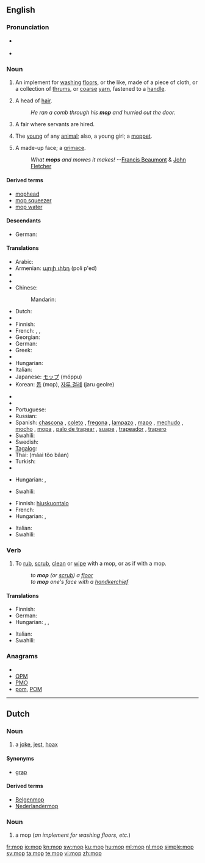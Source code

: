 {{also|Mop}}
==English==

===Pronunciation===
* {{a|RP}} {{IPA|/mɒp/}}
*: {{rhymes|ɒp}}
* {{a|GA}} {{IPA|/mɑp/}}
*: {{rhymes|ɑp}}
*: {{audio|en-us-mop.ogg|Audio (US)}}

===Noun===
{{en-noun}}
{{wikipedia}}

# An implement for [[washing]] [[floors]], or the like, made of a  piece of cloth, or a collection of [[thrums]], or [[coarse]] [[yarn]], fastened to a [[handle]].
# {{jocular}} A head of [[hair]].
#: ''He ran a comb through his '''mop''' and hurried out the door.''
# {{British|dialect}} A fair where servants are hired.
# {{British|dialect}} The [[young]] of any [[animal]]; also, a young girl; a [[moppet]].
# A made-up face; a [[grimace]].
#: ''What '''mops''' and mowes it makes!'' --[[w:Francis Beaumont|Francis Beaumont]] & [[w:John Fletcher (playwright)|John Fletcher]]

====Derived terms====
* [[mophead]]
* [[mop squeezer]]
* [[mop water]]

====Descendants====
* German: {{l|de|Mopp}}

====Translations====
{{trans-top|implement for washing floors}}
* Arabic: {{Arab|[[ممسحة|مِمْسَحَة]]}} {{IPAchar|(mímʂaħa)}} {{f}}
* Armenian: [[պոլի փեդ]] (poli p'ed)
* {{trreq|Basque}}
* {{trreq|Catalan}}
* Chinese:
*: Mandarin: {{t-|cmn|拖把|tr=tuōbǎ|sc=Hani}}
* Dutch: {{t+|nl|zwabber}}
* {{trreq|Esperanto}}
* Finnish: {{t+|fi|moppi}}
* French: {{t+|fr|serpillière|f}}, {{qualifier|Quebec}} {{t+|fr|vadrouille|f}}, {{qualifier|Quebec}} {{t+|fr|mop|f}}
* Georgian: {{t-|ka|შვაბრა|tr=švabra|sc=Geor|xs=Georgian}}
* German: {{t-|de|Mopp|m}}
* Greek: {{t-|el|tr=sfoungarístra|sc=Grek|σφουγγαρίστρα|f}}
* {{trreq|Hebrew}}
* Hungarian: {{t+|hu|felmosórongy}}
* Italian: {{t-|it|lavapavimenti|m}}
* Japanese: [[モップ]] (móppu)
* Korean: [[몹]] (mop), [[자루 걸레]] (jaru geolre)
{{trans-mid}}
* {{trreq|Old English}}
* {{trreq|Persian}}
* Portuguese: {{t+|pt|esfregão|m}}
* Russian: {{t+|ru|швабра|f|tr=švábra}}
* Spanish: [[chascona]] {{f}} {{italbrac|Chile}}, [[coleto]] {{m}} {{italbrac|Venezuela - especially colloquial usage ; strictly speaking, "coleto" means "floorcloth"}}, [[fregona]] {{f}} {{italbrac|Spain}}, [[lampazo]] {{m}} {{italbrac|Argentina|Nicaragua|Northwestern Venezuela}}, [[mapo]] {{m}} {{italbrac|Puerto Rico}}, [[mechudo]] {{m}} {{italbrac|Mexico}}, [[mocho]] {{m}} {{italbrac|Eastern Spain}}, [[mopa]] {{f}} {{italbrac|Venezuela - especially commercial usage}}, [[palo de trapear]] {{m}} {{italbrac|Cuba}}, [[suape]] {{m}} {{italbrac|Dominican Republic}}, [[trapeador]] {{m}} {{italbrac|Central America|Cuba|Ecuador|Mexico|Peru}}, [[trapero]] {{m}} {{italbrac|Colombia}}
* Swahili: {{t+|sw|deki|xs=Swahili}}
* Swedish: {{t-|sv|mopp|c}}
* [[Tagalog]]: {{t-|tl|lampaso|xs=Tagalog}}
* Thai: {{Thai|[[ไม้ถูบ้าน]]}} (máai tŏo bâan)
* Turkish: {{t|tr|paspas}}
* {{trreq|Vietnamese}}
{{trans-bottom}}

{{trans-top|a grimace}}
* Hungarian: {{t|hu|grimasz}}, {{t|hu|fintor}}
{{trans-mid}}
* Swahili: {{t+|sw|deki|xs=Swahili}}
{{trans-bottom}}

{{trans-top|head of hair}}
* Finnish: [[hiuskuontalo]]
* French: {{t+|fr|tignasse|f}}
* Hungarian: {{t-|hu|hajtincs}}, {{t|hu|hajcsomó}}
{{trans-mid}}
* Italian: {{t+|it|zazzera|f}}
* Swahili: {{t+|sw|deki|xs=Swahili}}
{{trans-bottom}}

===Verb===
{{en-verb|mop|p|ing}}

# {{transitive}} To [[rub]], [[scrub]], [[clean]] or [[wipe]] with a mop, or as if with a mop.
#: ''to '''mop''' (or [[scrub]]) a [[floor]]''
#: ''to '''mop''' one's face with a [[handkerchief]]''

====Translations====
{{trans-top|to rub, scrub, clean or wipe with a mop, or as if with a mop}}
* Finnish: {{t+|fi|mopata}}
* German: {{t-|de|moppen}}
* Hungarian: {{t-|hu|felmos}}, {{t|hu|feltöröl}}, {{t|hu|felsúrol}}
{{trans-mid}}
* Italian: {{t+|it|asciugare}}
* Swahili: {{t+|sw|deki|xs=Swahili}}
{{trans-bottom}}

===Anagrams===
* {{alphagram|mop}}
* [[OPM#English|OPM]]
* [[PMO#English|PMO]]
* [[pom#English|pom]], [[POM#English|POM]]

----

==Dutch==

===Noun===
{{nl-noun|g=m|moppen}}

# a [[joke]], [[jest]], [[hoax]]

====Synonyms====
* [[grap]]

====Derived terms====
* [[Belgenmop]]
* [[Nederlandermop]]

===Noun===
{{nl-noun|mops|*}}

# a mop (''an implement for washing floors, etc.'')

[[fr:mop]]
[[io:mop]]
[[kn:mop]]
[[sw:mop]]
[[ku:mop]]
[[hu:mop]]
[[ml:mop]]
[[nl:mop]]
[[simple:mop]]
[[sv:mop]]
[[ta:mop]]
[[te:mop]]
[[vi:mop]]
[[zh:mop]]